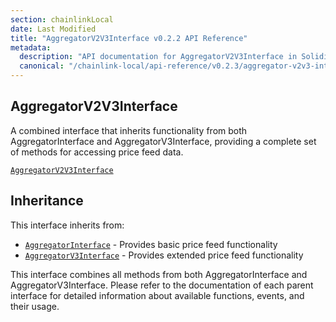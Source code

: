 ```yaml
---
section: chainlinkLocal
date: Last Modified
title: "AggregatorV2V3Interface v0.2.2 API Reference"
metadata:
  description: "API documentation for AggregatorV2V3Interface in Solidity, version v0.2.2."
  canonical: "/chainlink-local/api-reference/v0.2.3/aggregator-v2v3-interface"
---
```



## AggregatorV2V3Interface

A combined interface that inherits functionality from both AggregatorInterface and AggregatorV3Interface, providing a complete set of methods for accessing price feed data.

[`AggregatorV2V3Interface`](https://github.com/smartcontractkit/chainlink-local/blob/cd3bfb8c42716cfb791174314eba2c0d178551b9/src/data-feeds/interfaces/AggregatorV2V3Interface.sol)

## Inheritance

This interface inherits from:

- [`AggregatorInterface`](./aggregator-interface) - Provides basic price feed functionality
- [`AggregatorV3Interface`](./aggregator-v3-interface) - Provides extended price feed functionality

<Aside>

This interface combines all methods from both AggregatorInterface and AggregatorV3Interface. Please refer to the documentation of each parent interface for detailed information about available functions, events, and their usage.

</Aside>

